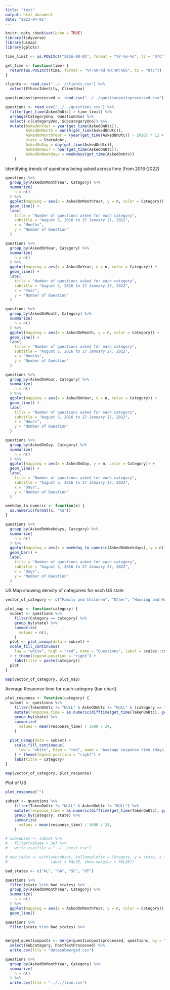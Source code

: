 ```yaml
---
title: "test"
output: html_document
date: "2023-04-01"
---
```


```r
knitr::opts_chunk$set(echo = TRUE)
library(tidyverse)
library(usmap)
library(gplots)
```

```r
time_limit <- as.POSIXct("2016-08-05", format = "%Y-%m-%d", tz = "UTC")

get_time <- function(time) {
  return(as.POSIXct(time, format = "%Y-%m-%d %H:%M:%OS", tz = "UTC"))
}
```

```r
clients <- read.csv("../../clients.csv") %>%
  select(EthnicIdentity, ClientUno)

questionpostsprocessed <- read.csv("../../questionpostsprocessed.csv")

questions <- read.csv("../../questions.csv") %>% 
  filter(get_time(AskedOnUtc) > time_limit) %>%
  arrange(CategoryUno, QuestionUno) %>% 
  select(-c(CategoryUno, SubcategoryUno)) %>%
  mutate(AskedOnYear = year(get_time(AskedOnUtc)),
         AskedOnMonth = month(get_time(AskedOnUtc)),
         AskedOnMonthYear = (year(get_time(AskedOnUtc)) - 2016) * 12 + month(get_time(AskedOnUtc)),
         state = StateAbbr,
         AskedOnDay = day(get_time(AskedOnUtc)),
         AskedOnHour = hour(get_time(AskedOnUtc)),
         AskedOnWeekdays = weekdays(get_time(AskedOnUtc))
    )
```

Identifying trends of questions being asked across time (from 2016-2022)

```r
questions %>%
  group_by(AskedOnMonthYear, Category) %>%
  summarize(
    n = n()
  ) %>%
  ggplot(mapping = aes(x = AskedOnMonthYear, y = n, color = Category)) +
  geom_line() +
  labs(
    title = "Number of questions asked for each category",
    subtitle = "August 5, 2016 to 27 January 27, 2022",
    x = "Months",
    y = "Number of Question"
  )

questions %>%
  group_by(AskedOnYear, Category) %>%
  summarize(
    n = n()
  ) %>%
  ggplot(mapping = aes(x = AskedOnYear, y = n, color = Category)) +
  geom_line() +
  labs(
    title = "Number of questions asked for each category",
    subtitle = "August 5, 2016 to 27 January 27, 2022",
    x = "Year",
    y = "Number of Question"
  )

questions %>%
  group_by(AskedOnMonth, Category) %>%
  summarize(
    n = n()
  ) %>%
  ggplot(mapping = aes(x = AskedOnMonth, y = n, color = Category)) +
  geom_line() +
  labs(
    title = "Number of questions asked for each category",
    subtitle = "August 5, 2016 to 27 January 27, 2022",
    x = "Months",
    y = "Number of Question"
  )

questions %>%
  group_by(AskedOnHour, Category) %>%
  summarize(
    n = n()
  ) %>%
  ggplot(mapping = aes(x = AskedOnHour, y = n, color = Category)) +
  geom_line() +
  labs(
    title = "Number of questions asked for each category",
    subtitle = "August 5, 2016 to 27 January 27, 2022",
    x = "Hours",
    y = "Number of Question"
  )

questions %>%
  group_by(AskedOnDay, Category) %>%
  summarize(
    n = n()
  ) %>%
  ggplot(mapping = aes(x = AskedOnDay, y = n, color = Category)) +
  geom_line() +
  labs(
    title = "Number of questions asked for each category",
    subtitle = "August 5, 2016 to 27 January 27, 2022",
    x = "Days",
    y = "Number of Question"
  )

weekday_to_numeric <- function(x) {
  as.numeric(format(x, "%u"))
}

questions %>%
  group_by(AskedOnWeekdays, Category) %>%
  summarize(
    n = n()
  ) %>%
  ggplot(mapping = aes(x = weekday_to_numeric(AskedOnWeekdays), y = n)) +
  geom_bar() +
  labs(
    title = "Number of questions asked for each category",
    subtitle = "August 5, 2016 to 27 January 27, 2022",
    x = "Days",
    y = "Number of Question"
  )

```

US Map showing density of categories for each US state

```r
vector_of_category <- c("Family and Children", "Other", "Housing and Homelessness", "Consumer Financial Questions", "Individual Rights", "Income Maintenance", "Health and Disability", "Education", "Juvenile")

plot_map <- function(category) {
  subset <- questions %>%
    filter(Category == category) %>%
    group_by(state) %>%
    summarize(
      values = n(),
    )
  plot <- plot_usmap(data = subset) +
  scale_fill_continuous(
    low = "white", high = "red", name = "Questions", label = scales::comma
  ) + theme(legend.position = "right") +
    labs(title = paste(category))
  plot
} 

map(vector_of_category, plot_map)

```

Average Response time for each category (bar chart)

```r
plot_response <- function(category) {
  subset <- questions %>%
    filter(TakenOnUtc != "NULL" & AskedOnUtc != "NULL" & (category == "" | Category == category)) %>%
    mutate(response_time = as.numeric(difftime(get_time(TakenOnUtc), get_time(AskedOnUtc)))) %>%
    group_by(state) %>%
    summarize(
      values = mean(response_time) / 3600 / 24,
    )
  
  plot_usmap(data = subset) +
    scale_fill_continuous(
      low = "white", high = "red", name = "Average response time (days)", label = scales::comma
    ) + theme(legend.position = "right") +
    labs(title = category)
}

map(vector_of_category, plot_response)
```

Plot of US

```r
plot_response("")
```

```r
subset <- questions %>%
    filter(TakenOnUtc != "NULL" & AskedOnUtc != "NULL") %>%
    mutate(response_time = as.numeric(difftime(get_time(TakenOnUtc), get_time(AskedOnUtc)))) %>%
    group_by(Category, state) %>%
    summarize(
      values = mean(response_time) / 3600 / 24,
    )

# subsubset <- subset %>%
#   filter(values > 30) %>%
#   write.csv(file = "../../test.csv")

# new_table <- with(subsubset, balloonplot(x = Category, y = state, z = values,
#                   label = FALSE, show.margins = FALSE))
```

```r
bad_states <- c("AL", "GA", "SC", "UT")

questions %>%
  filter(state %in% bad_states) %>%
  group_by(AskedOnMonthYear, Category) %>%
  summarize(
    n = n()
  ) %>%
  ggplot(mapping = aes(x = AskedOnMonthYear, y = n, color = Category)) +
  geom_line()
```

```r
questions %>%
  filter(state %in% bad_states) %>%
  
```

```r
merged_questionposts <- merge(questionpostsprocessed, questions, by = "QuestionUno") %>%
  select(Subcategory, PostTextProcessed) %>%
  write.csv(file = "datasubmerged.csv")
```

```r
questions %>%
  group_by(AskedOnMonthYear, Category) %>%
  summarize(
    n = n()
  ) %>%
  write.csv(file = "../../line.csv")
```
